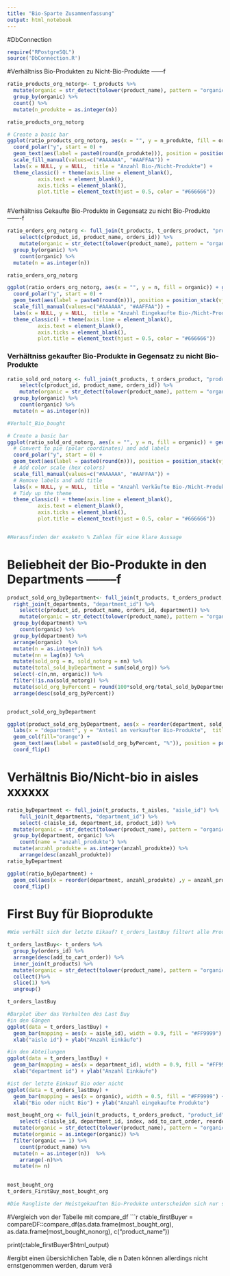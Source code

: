 ```yaml
---
title: "Bio-Sparte Zusammenfassung"
output: html_notebook
---
```

#DbConnection
```r
require("RPostgreSQL")
source('DbConnection.R')
```

#Verhältniss Bio-Produkten zu Nicht-Bio-Produkte ------f
```r
ratio_products_org_notorg<- t_products %>%
  mutate(organic = str_detect(tolower(product_name), pattern = "organic")) %>%
  group_by(organic) %>%
  count() %>%
  mutate(n_produkte = as.integer(n))

ratio_products_org_notorg

# Create a basic bar
ggplot(ratio_products_org_notorg, aes(x = "", y = n_produkte, fill = organic)) + geom_bar(stat = "identity", width = 1) +
  coord_polar("y", start = 0) + 
  geom_text(aes(label = paste0(round(n_produkte))), position = position_stack(vjust = 0.5)) + 
  scale_fill_manual(values=c("#AAAAAA", "#AAFFAA")) +
  labs(x = NULL, y = NULL,  title = "Anzahl Bio-/Nicht-Produkte") +
  theme_classic() + theme(axis.line = element_blank(),
          axis.text = element_blank(),
          axis.ticks = element_blank(),
          plot.title = element_text(hjust = 0.5, color = "#666666"))



```

#Verhältniss Gekaufte Bio-Produkte in Gegensatz zu nicht Bio-Produkte -------f
```r
ratio_orders_org_notorg <- full_join(t_products, t_orders_product, "product_id") %>%
	select(c(product_id, product_name, orders_id)) %>%
	mutate(organic = str_detect(tolower(product_name), pattern = "organic")) %>%
  group_by(organic) %>%
	count(organic) %>%
  mutate(n = as.integer(n))

ratio_orders_org_notorg

ggplot(ratio_orders_org_notorg, aes(x = "", y = n, fill = organic)) + geom_bar(stat = "identity", width = 1) +
  coord_polar("y", start = 0) + 
  geom_text(aes(label = paste0(round(n))), position = position_stack(vjust = 0.5)) + 
  scale_fill_manual(values=c("#AAAAAA", "#AAFFAA")) +
  labs(x = NULL, y = NULL,  title = "Anzahl Eingekaufte Bio-/Nicht-Produkte") +
  theme_classic() + theme(axis.line = element_blank(),
          axis.text = element_blank(),
          axis.ticks = element_blank(),
          plot.title = element_text(hjust = 0.5, color = "#666666"))  
```

### Verhältniss gekaufter Bio-Produkte in Gegensatz zu nicht Bio-Produkte
```r
ratio_sold_ord_notorg <- full_join(t_products, t_orders_product, "product_id") %>%
	select(c(product_id, product_name, orders_id)) %>%
	mutate(organic = str_detect(tolower(product_name), pattern = "organic")) %>%
  group_by(organic) %>%
	count(organic) %>%
  mutate(n = as.integer(n))

#Verhalt_Bio_bought

# Create a basic bar
ggplot(ratio_sold_ord_notorg, aes(x = "", y = n, fill = organic)) + geom_bar(stat = "identity", width = 1) +
  # Convert to pie (polar coordinates) and add labels
  coord_polar("y", start = 0) + 
  geom_text(aes(label = paste0(round(n))), position = position_stack(vjust = 0.5)) + 
  # Add color scale (hex colors)
  scale_fill_manual(values=c("#AAAAAA", "#AAFFAA")) +
  # Remove labels and add title
  labs(x = NULL, y = NULL,  title = "Anzahl Verkäufte Bio-/Nicht-Produkte") +
  # Tidy up the theme
  theme_classic() + theme(axis.line = element_blank(),
          axis.text = element_blank(),
          axis.ticks = element_blank(),
          plot.title = element_text(hjust = 0.5, color = "#666666"))


#Herausfinden der exaketn % Zahlen für eine klare Aussage

```

# Beliebheit der Bio-Produkte in den Departments --------f
```r
product_sold_org_byDepartment<- full_join(t_products, t_orders_product, "product_id") %>%
  right_join(t_departments, "department_id") %>%
	select(c(product_id, product_name, orders_id, department)) %>%
	mutate(organic = str_detect(tolower(product_name), pattern = "organic")) %>%
  group_by(department) %>%
	count(organic) %>%
  group_by(department) %>%
  arrange(organic)  %>%
  mutate(n = as.integer(n)) %>%
  mutate(nn = lag(n)) %>%
  mutate(sold_org = n, sold_notorg = nn) %>%
  mutate(total_sold_byDepartment = sum(sold_org)) %>%
  select(-c(n,nn, organic)) %>%
  filter(!is.na(sold_notorg)) %>%
  mutate(sold_org_byPercent = round(100*sold_org/total_sold_byDepartment, digits = 2)) %>%
  arrange(desc(sold_org_byPercent))


product_sold_org_byDepartment

ggplot(product_sold_org_byDepartment, aes(x = reorder(department, sold_org_byPercent), y = sold_org_byPercent)) +
  labs(x = "department", y = "Anteil an verkaufter Bio-Produkte",  title = "Prozentanzahl gekaufte Bio-Produkte per Department") +
  geom_col(fill="orange") +
  geom_text(aes(label = paste0(sold_org_byPercent, "%")), position = position_stack(vjust = 0.5)) + 
  coord_flip()
```

# Verhältnis Bio/Nicht-bio in aisles  xxxxxx
```r
ratio_byDepartment <- full_join(t_products, t_aisles, "aisle_id") %>%
	full_join(t_departments, "department_id") %>%
	select(-c(aisle_id, department_id, product_id)) %>%
  mutate(organic = str_detect(tolower(product_name), pattern = "organic")) %>%
  group_by(department, organic) %>%
	count(name = "anzahl_produkte") %>%
  mutate(anzahl_produkte = as.integer(anzahl_produkte)) %>%
	arrange(desc(anzahl_produkte))
ratio_byDepartment

ggplot(ratio_byDepartment) +
  geom_col(aes(x = reorder(department, anzahl_produkte) ,y = anzahl_produkte, fill = organic))  +
  coord_flip()
```

# First Buy für Bioprodukte
```r
#Wie verhält sich der letzte Eikauf? t_orders_lastBuy filtert alle Produkte herraus, die sich als letztes in den Warenkrob gelegt wurden.

t_orders_lastBuy<- t_orders %>% 
  group_by(orders_id) %>% 
  arrange(desc(add_to_cart_order)) %>%
  inner_join(t_products) %>%
  mutate(organic = str_detect(tolower(product_name), pattern = "organic")) %>%
  collect()%>% 
  slice(1) %>% 
  ungroup()

t_orders_lastBuy

#Barplot über das Verhalten des Last Buy
#in den Gängen
ggplot(data = t_orders_lastBuy) + 
  geom_bar(mapping = aes(x = aisle_id), width = 0.9, fill = "#FF9999") +
  xlab("aisle id") + ylab("Anzahl Einkäufe")

#in den Abteilungen 
ggplot(data = t_orders_lastBuy) + 
  geom_bar(mapping = aes(x = department_id), width = 0.9, fill = "#FF9999") +
  xlab("department id") + ylab("Anzahl Einkäufe")

#ist der letzte Einkauf Bio oder nicht
ggplot(data = t_orders_lastBuy) + 
  geom_bar(mapping = aes(x = organic), width = 0.5, fill = "#FF9999") +
  xlab("Bio oder nicht Bio") + ylab("Anzahl eingekaufte Produkte")

most_bought_org <- full_join(t_products, t_orders_product, "product_id") %>%
	select(-c(aisle_id, department_id, index, add_to_cart_order, reordered)) %>%
  mutate(organic = str_detect(tolower(product_name), pattern = "organic")) %>%
  mutate(organic = as.integer(organic)) %>%
  filter(organic == 1) %>%
	count(product_name) %>%
  mutate(n = as.integer(n))  %>%
	arrange(-n)%>%
  mutate(n= n)
  

most_bought_org
t_orders_FirstBuy_most_bought_org

#Die Rangliste der Meistgekauften Bio-Produkte unterscheiden sich nur sehr gering von der Rangliste der insgesammt Gekauften Bio-Produkte und daher Vernachlässigbar


```

#Vergleich von der Tabelle mit compare_df
```r
ctable_firstBuyer = compareDF::compare_df(as.data.frame(most_bought_org), as.data.frame(most_bought_nonorg), c("product_name"))

print(ctable_firstBuyer$html_output)


#ergibt einen übersichlichen Table, die n Daten können allerdings nicht ernstgenommen werden, darum verä

